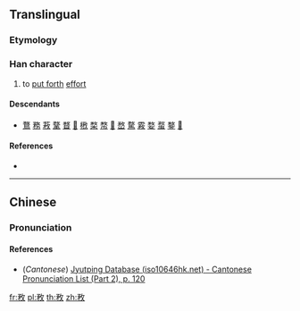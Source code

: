 ==Translingual==

===Etymology===
{{Han compound|矛|攴|alt2=攵|ls=psc}}

===Han character===
{{Han char|rn=66|rad=攴|as=05|sn=9|four=|canj=NHOK|ids=⿰矛攵}}

# to [[put forth]] [[effort]]

====Descendants====
* [[鶩]] [[務]] [[䓮]] [[鞪]] [[瞀]] [[𦎦]] [[㮘]] [[楘]] [[㡔]] [[𩭾]] [[嵍]] [[騖]] [[霚]] [[婺]] [[蝥]] [[鍪]] [[𨡭]]

====References====
* {{Han ref|kx=0469.240|dkj=13160|dj=0820.040|hdz=21455.120|uh=6544|ud=25924}}

----

==Chinese==
{{zh-forms}}

===Pronunciation===
{{zh-pron
|m=wù
|c=mou6
|mc=y
|oc=y
|ma=
|cat=v
}}

====References====
* (''Cantonese'') [http://www.iso10646hk.net/jp/document/download.jsp Jyutping Database (iso10646hk.net) - Cantonese Pronunciation List (Part 2), p. 120]

[[fr:敄]]
[[pl:敄]]
[[th:敄]]
[[zh:敄]]